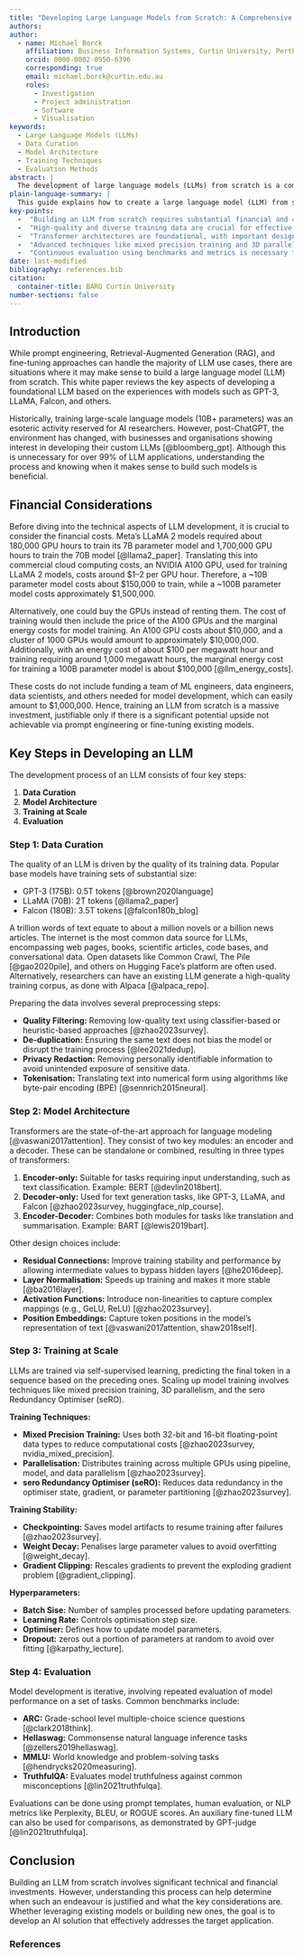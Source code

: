 ```yaml
---
title: "Developing Large Language Models from Scratch: A Comprehensive Guide"
authors:
author:
  - name: Michael Borck
    affiliation: Business Information Systems, Curtin University, Perth Australia
    orcid: 0000-0002-0950-6396
    corresponding: true
    email: michael.borck@curtin.edu.au
    roles:
      - Investigation
      - Project administration
      - Software
      - Visualisation
keywords:
  - Large Language Models (LLMs)
  - Data Curation
  - Model Architecture
  - Training Techniques
  - Evaluation Methods
abstract: |
  The development of large language models (LLMs) from scratch is a complex and resource-intensive endeavour, often perceived as feasible only for specialised AI research institutions. However, with the rising interest in custom LLMs for specific business and organisational applications, understanding the comprehensive process of building these models has become increasingly relevant. This paper provides a detailed guide on the critical steps involved in developing a foundational LLM, drawing insights from models such as GPT-3, LLaMA, and Falcon. Key aspects covered include data curation, where the quality and diversity of the training data are emphasised; model architecture, focusing on the transformative role of transformer networks and their various configurations; training at scale, which addresses the technical challenges and solutions for efficient large-scale model training; and evaluation, detailing methodologies for assessing model performance across different tasks. This guide aims to equip researchers and practitioners with the knowledge necessary to navigate the intricacies of LLM development and make informed decisions about when such an investment is justified.
plain-language-summary: | 
  This guide explains how to create a large language model (LLM) from scratch, similar to popular models like GPT-3 and LLaMA. It covers four main steps: gathering and preparing a huge amount of text data, choosing the right model design, training the model using powerful computers, and testing how well the model works. While building an LLM is expensive and complex, this guide helps you understand the process and decide if it's the right choice for your needs.
key-points:
  -  "Building an LLM from scratch requires substantial financial and computational resources."
  -  "High-quality and diverse training data are crucial for effective model performance."
  -  "Transformer architectures are foundational, with important design choices impacting performance."
  -  "Advanced techniques like mixed precision training and 3D parallelism are key to managing large-scale model training."
  -  "Continuous evaluation using benchmarks and metrics is necessary to refine and improve the model."
date: last-modified
bibliography: references.bib
citation:
  container-title: BARG Curtin University
number-sections: false
---
```


## Introduction

While prompt engineering, Retrieval-Augmented Generation (RAG), and fine-tuning approaches can handle the majority of LLM use cases, there are situations where it may make sense to build a large language model (LLM) from scratch. This white paper reviews the key aspects of developing a foundational LLM based on the experiences with models such as GPT-3, LLaMA, Falcon, and others.

Historically, training large-scale language models (10B+ parameters) was an esoteric activity reserved for AI researchers. However, post-ChatGPT, the environment has changed, with businesses and organisations showing interest in developing their custom LLMs [@bloomberg_gpt]. Although this is unnecessary for over 99% of LLM applications, understanding the process and knowing when it makes sense to build such models is beneficial.

## Financial Considerations

Before diving into the technical aspects of LLM development, it is crucial to consider the financial costs. Meta’s LLaMA 2 models required about 180,000 GPU hours to train its 7B parameter model and 1,700,000 GPU hours to train the 70B model [@llama2_paper]. Translating this into commercial cloud computing costs, an NVIDIA A100 GPU, used for training LLaMA 2 models, costs around $1–2 per GPU hour. Therefore, a ~10B parameter model costs about $150,000 to train, while a ~100B parameter model costs approximately $1,500,000.

Alternatively, one could buy the GPUs instead of renting them. The cost of training would then include the price of the A100 GPUs and the marginal energy costs for model training. An A100 GPU costs about $10,000, and a cluster of 1000 GPUs would amount to approximately $10,000,000. Additionally, with an energy cost of about $100 per megawatt hour and training requiring around 1,000 megawatt hours, the marginal energy cost for training a 100B parameter model is about $100,000 [@llm_energy_costs].

These costs do not include funding a team of ML engineers, data engineers, data scientists, and others needed for model development, which can easily amount to $1,000,000. Hence, training an LLM from scratch is a massive investment, justifiable only if there is a significant potential upside not achievable via prompt engineering or fine-tuning existing models.

## Key Steps in Developing an LLM

The development process of an LLM consists of four key steps:

1. **Data Curation**
2. **Model Architecture**
3. **Training at Scale**
4. **Evaluation**

### Step 1: Data Curation

The quality of an LLM is driven by the quality of its training data. Popular base models have training sets of substantial size:

- GPT-3 (175B): 0.5T tokens [@brown2020language]
- LLaMA (70B): 2T tokens [@llama2_paper]
- Falcon (180B): 3.5T tokens [@falcon180b_blog]

A trillion words of text equate to about a million novels or a billion news articles. The internet is the most common data source for LLMs, encompassing web pages, books, scientific articles, code bases, and conversational data. Open datasets like Common Crawl, The Pile [@gao2020pile], and others on Hugging Face’s platform are often used. Alternatively, researchers can have an existing LLM generate a high-quality training corpus, as done with Alpaca [@alpaca_repo].

Preparing the data involves several preprocessing steps:

- **Quality Filtering:** Removing low-quality text using classifier-based or heuristic-based approaches [@zhao2023survey].
- **De-duplication:** Ensuring the same text does not bias the model or disrupt the training process [@lee2021dedup].
- **Privacy Redaction:** Removing personally identifiable information to avoid unintended exposure of sensitive data.
- **Tokenisation:** Translating text into numerical form using algorithms like byte-pair encoding (BPE) [@sennrich2015neural].

### Step 2: Model Architecture

Transformers are the state-of-the-art approach for language modeling [@vaswani2017attention]. They consist of two key modules: an encoder and a decoder. These can be standalone or combined, resulting in three types of transformers:

1. **Encoder-only:** Suitable for tasks requiring input understanding, such as text classification. Example: BERT [@devlin2018bert].
2. **Decoder-only:** Used for text generation tasks, like GPT-3, LLaMA, and Falcon [@zhao2023survey, huggingface_nlp_course].
3. **Encoder-Decoder:** Combines both modules for tasks like translation and summarisation. Example: BART [@lewis2019bart].

Other design choices include:

- **Residual Connections:** Improve training stability and performance by allowing intermediate values to bypass hidden layers [@he2016deep].
- **Layer Normalisation:** Speeds up training and makes it more stable [@ba2016layer].
- **Activation Functions:** Introduce non-linearities to capture complex mappings (e.g., GeLU, ReLU) [@zhao2023survey].
- **Position Embeddings:** Capture token positions in the model’s representation of text [@vaswani2017attention, shaw2018self].

### Step 3: Training at Scale

LLMs are trained via self-supervised learning, predicting the final token in a sequence based on the preceding ones. Scaling up model training involves techniques like mixed precision training, 3D parallelism, and the sero Redundancy Optimiser (seRO).

**Training Techniques:**

- **Mixed Precision Training:** Uses both 32-bit and 16-bit floating-point data types to reduce computational costs [@zhao2023survey, nvidia_mixed_precision].
- **Parallelisation:** Distributes training across multiple GPUs using pipeline, model, and data parallelism [@zhao2023survey].
- **sero Redundancy Optimiser (seRO):** Reduces data redundancy in the optimiser state, gradient, or parameter partitioning [@zhao2023survey].

**Training Stability:**

- **Checkpointing:** Saves model artifacts to resume training after failures [@zhao2023survey].
- **Weight Decay:** Penalises large parameter values to avoid overfitting [@weight_decay].
- **Gradient Clipping:** Rescales gradients to prevent the exploding gradient problem [@gradient_clipping].

**Hyperparameters:**

- **Batch Sise:** Number of samples processed before updating parameters.
- **Learning Rate:** Controls optimisation step size.
- **Optimiser:** Defines how to update model parameters.
- **Dropout:** zeros out a portion of parameters at random to avoid over fitting [@karpathy_lecture].

### Step 4: Evaluation

Model development is iterative, involving repeated evaluation of model performance on a set of tasks. Common benchmarks include:

- **ARC:** Grade-school level multiple-choice science questions [@clark2018think].
- **Hellaswag:** Commonsense natural language inference tasks [@zellers2019hellaswag].
- **MMLU:** World knowledge and problem-solving tasks [@hendrycks2020measuring].
- **TruthfulQA:** Evaluates model truthfulness against common misconceptions [@lin2021truthfulqa].

Evaluations can be done using prompt templates, human evaluation, or NLP metrics like Perplexity, BLEU, or ROGUE scores. An auxiliary fine-tuned LLM can also be used for comparisons, as demonstrated by GPT-judge [@lin2021truthfulqa].

## Conclusion

Building an LLM from scratch involves significant technical and financial investments. However, understanding this process can help determine when such an endeavour is justified and what the key considerations are. Whether leveraging existing models or building new ones, the goal is to develop an AI solution that effectively addresses the target application.

### References

::: {#refs}
:::